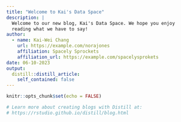 ```yaml
---
title: "Welcome to Kai's Data Space"
description: |
  Welcome to our new blog, Kai's Data Space. We hope you enjoy 
  reading what we have to say!
author:
  - name: Kai-Wei Chang 
    url: https://example.com/norajones
    affiliation: Spacely Sprockets
    affiliation_url: https://example.com/spacelysprokets
date: 06-10-2023
output:
  distill::distill_article:
    self_contained: false
---
```


```r
knitr::opts_chunk$set(echo = FALSE)

# Learn more about creating blogs with Distill at:
# https://rstudio.github.io/distill/blog.html

```




